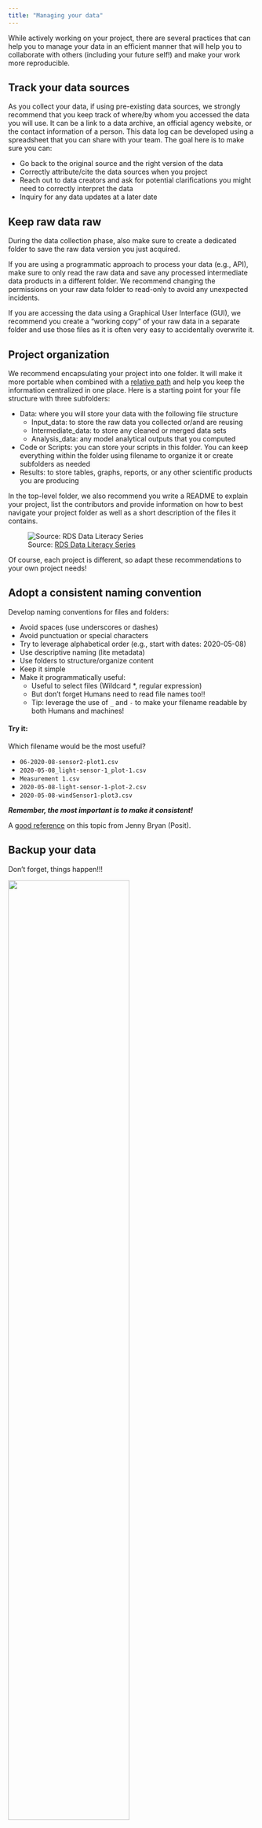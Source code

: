 ```yaml
---
title: "Managing your data"
---
```


While actively working on your project, there are several practices that can help you to manage your data in an efficient manner that will help you to collaborate with others (including your future self!) and make your work more reproducible.


## Track your data sources

As you collect your data, if using pre-existing data sources, we strongly recommend that you keep track of where/by whom you accessed the data you will use.  It can be a link to a data archive, an official agency website, or the contact information of a person. This data log can be developed using a spreadsheet that you can share with your team. The goal here is to make sure you can:

- Go back to the original source and the right version of the data
- Correctly attribute/cite the data sources when you project
- Reach out to data creators and ask for potential clarifications you might need to correctly interpret the data
- Inquiry for any data updates at a later date


## Keep raw data raw

During the data collection phase, also make sure to create a dedicated folder to save the raw data version you just acquired. 

If you are using a programmatic approach to process your data (e.g., API), make sure to only read the raw data and save any processed intermediate data products in a different folder. We recommend changing the permissions on your raw data folder to read-only to avoid any unexpected incidents.

If you are accessing the data using a Graphical User Interface (GUI), we recommend you create a "working copy" of your raw data in a separate folder and use those files as it is often very easy to accidentally overwrite it.  


## Project organization

We recommend encapsulating your project into one folder. It will make it more portable when combined with a [relative path](https://www.educative.io/answers/absolute-vs-relative-path) and help you keep the information centralized in one place. Here is a starting point for your file structure with three subfolders:

- Data: where you will store your data with the following file structure
    - Input_data: to store the raw data you collected or/and are reusing
    - Intermediate_data: to store any cleaned or merged data sets
    - Analysis_data: any model analytical outputs that you computed
- Code or Scripts: you can store your scripts in this folder. You can keep everything within the folder using filename to organize it or create subfolders as needed
- Results: to store tables, graphs, reports, or any other scientific products you are producing

In the top-level folder, we also recommend you write a README to explain your project, list the contributors and provide information on how to best navigate your project folder as well as a short description of the files it contains.


![Source: [RDS Data Literacy Series](https://www.library.ucsb.edu/sites/default/files/dls-n8-2021-projectfolder-navy.pdf)](images/project_organization.png)


Of course, each project is different, so adapt these recommendations to your own project needs!


## Adopt a consistent naming convention

Develop naming conventions for files and folders:

- Avoid spaces (use underscores or dashes)
- Avoid punctuation or special characters
- Try to leverage alphabetical order (e.g., start with dates: 2020-05-08)
- Use descriptive naming (lite metadata)
- Use folders to structure/organize content
- Keep it simple
- Make it programmatically useful:
    - Useful to select files (Wildcard *, regular expression)
    - But don’t forget Humans need to read file names too!!
    - Tip: leverage the use of `_` and `-` to make your filename readable by both Humans and machines!

#### Try it:

Which filename would be the most useful?

- `06-2020-08-sensor2-plot1.csv`
- `2020-05-08_light-sensor-1_plot-1.csv`
- `Measurement 1.csv`
- `2020-05-08-light-sensor-1-plot-2.csv`
- `2020-05-08-windSensor1-plot3.csv`

***Remember, the most important is to make it consistent!***

A [good reference](https://speakerdeck.com/jennybc/how-to-name-files) on this topic from Jenny Bryan (Posit).


## Backup your data

Don't forget, things happen!!!

![](images/broken_laptop.png){width=70% fig-align="center"}

To protect yourself against data loss, we suggest you backup your data following the 3-2-1 rule:

- Maintain **3** up-to-date copies of your data
- In **2** different storage solutions
- with **1** copy being off-site or in the cloud

![Source: [RDS Data Literacy Series](https://www.library.ucsb.edu/sites/default/files/dls-databackup-n06-2022-navy.pdf)](images/backup321.png)

As a UCSB affiliate, you can access cloud storage solutions such as Google Drive and Box and other departmental computing and storage resources. Check with your departmental IT Team!


## Making your work more reproducible  


### Analytical workflows

Building analytical workflows or data pipelines empowers you to iterate more quickly and integrate new information more easily. Say goodbye to copy-paste!! It also enables others to build on your work. Your research is important – but arguably only when others can find it, make sense of it, and build from it. You’re constantly collaborating and, most importantly, with your **Future self!**. Develop your workflows in a mindset geared towards collaboration. ***Workflows are rarely linear! 

![The tidy workflow, Source: R for Data Science](images/tidy-workflow.png)

***Workflows are rarely linear! They are developed iteratively, and one of the most helpful things you can do is talk about them with your research team.***

### Code

One great way to build such workflow from raw data to scientific outputs is to use scripts and leave copy-pasting behind. Here are a few things to consider: 

- Comment your code...too much is not a thing
- Notebooks like Jupyter and RMarkdown can help you to be more explicit by integrating outputs/results along with your code
- Keep things in sync in a centralized place online to avoid duplication (data, scripts, code…)
- Centralize your data in shared computing resources or data repositories
- Use version control software (e.g., Git) rather than your own bookkeeping methods (goodbye `script_JM_03v5b.R`)
- Code sharing and collaboration using code repository services (e.g., GitHub, GitLab, ...)

